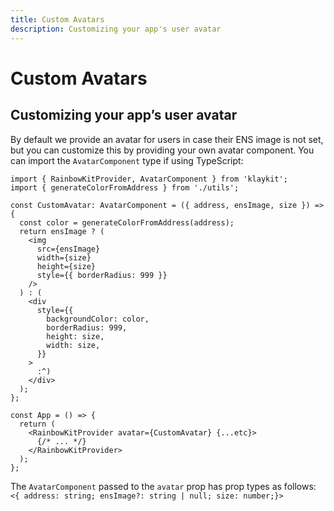 ```yaml
---
title: Custom Avatars
description: Customizing your app's user avatar
---
```


# Custom Avatars

## Customizing your app’s user avatar

By default we provide an avatar for users in case their ENS image is not set, but you can customize this by providing your own avatar component. You can import the `AvatarComponent` type if using TypeScript:

```tsx
import { RainbowKitProvider, AvatarComponent } from 'klaykit';
import { generateColorFromAddress } from './utils';

const CustomAvatar: AvatarComponent = ({ address, ensImage, size }) => {
  const color = generateColorFromAddress(address);
  return ensImage ? (
    <img
      src={ensImage}
      width={size}
      height={size}
      style={{ borderRadius: 999 }}
    />
  ) : (
    <div
      style={{
        backgroundColor: color,
        borderRadius: 999,
        height: size,
        width: size,
      }}
    >
      :^)
    </div>
  );
};

const App = () => {
  return (
    <RainbowKitProvider avatar={CustomAvatar} {...etc}>
      {/* ... */}
    </RainbowKitProvider>
  );
};
```

The `AvatarComponent` passed to the `avatar` prop has prop types as follows: `<{ address: string; ensImage?: string | null; size: number;}>`
